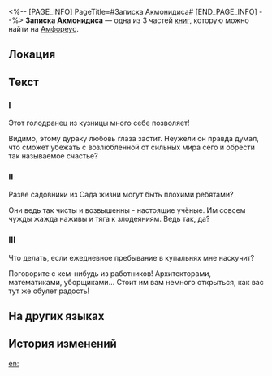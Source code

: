 <%-- [PAGE_INFO]
PageTitle=#Записка Акмонидиса#
[END_PAGE_INFO] --%>
{{Дополнить}}
{{Книга Инфобокс
|id           = 477
|Название     = 
|Изображение  = Предмет Записка Акмонидиса I.png
|Мир          = Амфореус
|Томов        = 3
|Автор        = <!--нужно добавить-->
|Описание     = Короткая записка, купленная у Акмонидиса за 500 эквилибров. Говорят, в ней содержится потрясающая новость, а он «по большой дружбе» продал её вам со скидкой в 1%.
|Том1         = {{tx}}
|Источник1    = {{tx|Отсутствует источник}}
|Том2         = {{tx}}
|Источник2    = {{tx|Отсутствует источник}}
|Том3         = {{tx}}
|Источник3    = {{tx|Отсутствует источник}}
|Персонажи    = 
|Фракции      = 
}}
'''Записка Акмонидиса''' — одна из 3 частей [[Книги|книг]], которую можно найти на [[Амфореус]].

==Локация==
{{Отметка карты|<!--название карты-->|<!--id отметки-->}}

==Текст==
===I===
Этот голодранец из кузницы много себе позволяет!

Видимо, этому дураку любовь глаза застит. Неужели он правда думал, что сможет убежать с возлюбленной от сильных мира сего и обрести так называемое счастье?

===II===
Разве садовники из Сада жизни могут быть плохими ребятами?

Они ведь так чисты и возвышенны - настоящие учёные. Им совсем чужды жажда наживы и тяга к злодеяниям. Ведь так, да?

===III===
Что делать, если ежедневное пребывание в купальнях мне наскучит?

Поговорите с кем-нибудь из работников! Архитекторами, математиками, уборщиками... Стоит им вам немного открыться, как вас тут же обуяет радость!

==На других языках==
{{На других языках
|en   = Akmonides' Note
|zhs  = 阿克蒙的纸条
|zht  = 阿克蒙的紙條
|ja   = アクモンのメモ
|ko   = 아크모니데스의 쪽지
|es   = Notas de Akmónides
|fr   = Note d'Achéménide
|ru   = Записка Акмонидиса
|th   = โน้ตของ Akmonides
|vi   = Mảnh Giấy Của Akmonides
|de   = Akmonides’ Zettel
|id   = Catatan Akmonides
|pt   = Bilhete de Akmonides
}}

==История изменений==
{{История изменений|3.5}}

[[en:]]